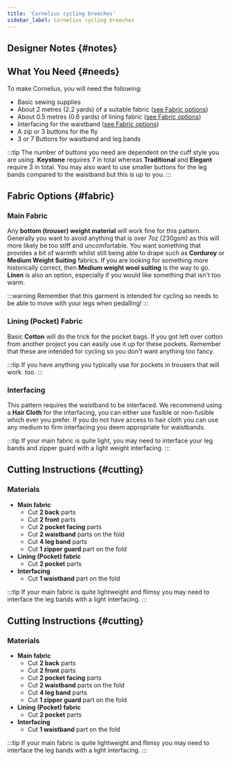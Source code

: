 ```yaml
---
title: 'Cornelius cycling breeches'
sidebar_label: Cornelius cycling breeches
---
```



<DocusaurusDoc>
  <DesignInfo design="cornelius" noDocsLink />
</DocusaurusDoc>

## Designer Notes {#notes}

<Notes />

## What You Need {#needs}

To make Cornelius, you will need the following:

- Basic sewing supplies
- About 2 metres (2.2 yards) of a suitable fabric ([see Fabric
  options](#fabric))
- About 0.5 metres (0.6 yards) of lining fabric ([see Fabric options](#fabric))
- Interfacing for the waistband ([see Fabric options](#fabric))
- A zip or 3 buttons for the fly
- 3 or 7 Buttons for waistband and leg bands

:::tip
The number of buttons you need are dependent on the cuff style you are using.
**Keystone** requires 7 in total whereas **Traditional** and **Elegant**
require 3 in total. You may also want to use smaller buttons for the leg bands
compared to the waistband but this is up to you.
:::

## Fabric Options {#fabric}

### Main Fabric

Any **bottom (trouser) weight material** will work fine for this pattern.
Generally you want to avoid anything that is over 7oz (230gsm) as this will
more likely be too stiff and uncomfortable. You want something that provides a
bit of warmth whilst still being able to drape such as **Corduroy** or **Medium
Weight Suiting** fabrics. If you are looking for something more historically
correct, then **Medium weight wool suiting** is the way to go. **Linen** is
also an option, especially if you would like something that isn't too warm.

:::warning
Remember that this garment is intended for cycling so needs to be able to move
with your legs when pedalling!
:::

### Lining (Pocket) Fabric

Basic **Cotton** will do the trick for the pocket bags. If you got left over
cotton from another project you can easily use it up for these pockets.
Remember that these are intended for cycling so you don't want anything too
fancy.

:::tip
If you have anything you typically use for pockets in trousers that will work.
too.
:::

### Interfacing

This pattern requires the waistband to be interfaced. We recommend using a
**Hair Cloth** for the interfacing, you can either use fusible or non-fusible
which ever you prefer. If you do not have access to hair cloth you can use any
medium to firm interfacing you deem appropriate for waistbands.

:::tip
If your main fabric is quite light, you may need to interface your leg bands
and zipper guard with a light weight interfacing.
:::

## Cutting Instructions {#cutting}

### Materials

- **Main fabric**
  - Cut **2 back** parts
  - Cut **2 front** parts
  - Cut **2 pocket facing** parts
  - Cut **2 waistband** parts on the fold
  - Cut **4 leg band** parts
  - Cut **1 zipper guard** part on the fold
- **Lining (Pocket) fabric**
  - Cut **2 pocket** parts
- **Interfacing**
  - Cut **1 waistband** part on the fold

:::tip
If your main fabric is quite lightweight and flimsy you may need to interface
the leg bands with a light interfacing.
:::

## Cutting Instructions {#cutting}

### Materials

- **Main fabric**
  - Cut **2 back** parts
  - Cut **2 front** parts
  - Cut **2 pocket facing** parts
  - Cut **2 waistband** parts on the fold
  - Cut **4 leg band** parts
  - Cut **1 zipper guard** part on the fold
- **Lining (Pocket) fabric**
  - Cut **2 pocket** parts
- **Interfacing**
  - Cut **1 waistband** part on the fold

:::tip
If your main fabric is quite lightweight and flimsy you may need to interface
the leg bands with a light interfacing.
:::
